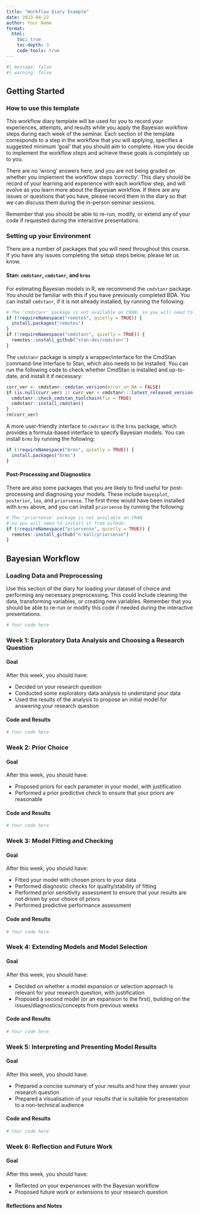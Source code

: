 ```yaml
---
title: "Workflow Diary Example"
date: 2023-04-22
author: Your Name
format:
  html:
    toc: true
    toc-depth: 3
    code-tools: true
---
```


```r
#| message: false
#| warning: false

```

## Getting Started

### How to use this template

This workflow diary template will be used for you to record your experiences, attempts, and results while you apply the Bayesian workflow steps during each week of the seminar. Each section of the template corresponds to a step in the workflow that you will applying, specifies a suggested minimum 'goal' that you should aim to complete. How you decide to implement the workflow steps and achieve these goals is completely up to you.

There are no 'wrong' answers here, and you are not being graded on whether you implement the workflow steps 'correctly'. This diary should be record of your learning and experience with each workflow step, and will evolve as you learn more about the Bayesian workflow. If there are any issues or questions that you have, please record them in the diary so that we can discuss them during the in-person seminar sessions.

Remember that you should be able to re-run, modify, or extend any of your code if requested during the interactive presentations.

### Setting up your Environment

There are a number of packages that you will need throughout this course. If you have any issues completing the setup steps below, please let us know.

#### Stan: `cmdstanr`, `cmdstanr`, and `brms`

For estimating Bayesian models in R, we recommend the `cmdstanr` package. You should be familiar with this if you have previously completed BDA. You can install `cmdstanr`, if it is not already installed, by running the following:

```r
# The 'cmdstanr' package is not available on CRAN, so you will need to install it from GitHub:
if (!requireNamespace("remotes", quietly = TRUE)) {
  install.packages("remotes")
}
if (!requireNamespace("cmdstanr", quietly = TRUE)) {
  remotes::install_github("stan-dev/cmdstanr")
}
```

The `cmdstanr` package is simply a wrapper/interface for the CmdStan command-line interface to Stan, which also needs to be installed. You can run the following code to check whether CmdStan is installed and up-to-date, and install it if necessary:

```r
curr_ver <- cmdstanr::cmdstan_version(error_on_NA = FALSE)
if (is.null(curr_ver) || curr_ver < cmdstanr:::latest_released_version()) {
  cmdstanr::check_cmdstan_toolchain(fix = TRUE)
  cmdstanr::install_cmdstan()
}
rm(curr_ver)
```

A more user-friendly interface to `cmdstanr` is the `brms` package, which provides a formula-based interface to specify Bayesian models. You can install `brms` by running the following:

```r
if (!requireNamespace("brms", quietly = TRUE)) {
  install.packages("brms")
}
```

#### Post-Processing and Diagnostics

There are also some packages that you are likely to find useful for post-processing and diagnosing your models. These include `bayesplot`, `posterior`, `loo`, and `priorsense`. The first three would have been installed with `brms` above, and you can install `priorsense` by running the following:

```r
# The 'priorsense' package is not available on CRAN
# so you will need to install it from GitHub:
if (!requireNamespace("priorsense", quietly = TRUE)) {
  remotes::install_github("n-kall/priorsense")
}
```

## Bayesian Workflow

### Loading Data and Preprocessing

Use this section of the diary for loading your dataset of choice and performing any necessary preprocessing. This could include cleaning the data, transforming variables, or creating new variables. Remember that you should be able to re-run or modify this code if needed during the interactive presentations.

```r
# Your code here
```

### Week 1: Exploratory Data Analysis and Choosing a Research Question

#### Goal

After this week, you should have:

 - Decided on your research question
 - Conducted some exploratory data analysis to understand your data
 - Used the results of the analysis to propose an initial model for answering your research question


#### Code and Results

```r
# Your code here
```

### Week 2: Prior Choice

#### Goal

After this week, you should have:

 - Proposed priors for each parameter in your model, with justification
 - Performed a prior predictive check to ensure that your priors are reasonable


#### Code and Results

```r
# Your code here
```


### Week 3: Model Fitting and Checking

#### Goal

After this week, you should have:

 - Fitted your model with chosen priors to your data
 - Performed diagnostic checks for quality/stability of fitting
 - Performed prior sensitivity assessment to ensure that your results are not driven by your choice of priors
 - Performed predictive performance assessment


#### Code and Results

```r
# Your code here
```


### Week 4: Extending Models and Model Selection

#### Goal

After this week, you should have:

 - Decided on whether a model expansion or selection approach is relevant for your research question, with justification
 - Proposed a second model (or an expansion to the first), building on the issues/diagnostics/concepts from previous weeks


#### Code and Results

```r
# Your code here
```


### Week 5: Interpreting and Presenting Model Results

#### Goal

After this week, you should have:

 - Prepared a concise summary of your results and how they answer your research question
 - Prepared a visualisation of your results that is suitable for presentation to a non-technical audience


#### Code and Results

```r
# Your code here
```

### Week 6: Reflection and Future Work

#### Goal

After this week, you should have:

 - Reflected on your experiences with the Bayesian workflow
 - Proposed future work or extensions to your research question

#### Reflections and Notes


